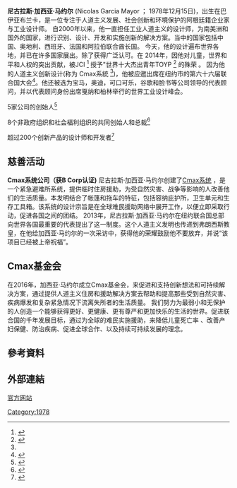 {{Infobox person
|image        =
|image_size   = 
|caption      = 尼古拉·加西亚市长在华盛顿
|birth_date   = {{Birth date and age|mf=yes|1978|12|15}}
|birth_place  = [[巴伊亚布兰卡|巴伊亚布兰卡]], [[阿根廷|阿根廷]]
|occupation   = 企业家，社会创新者，人道主义工业设计师
|title        =
|awards       = 
|alma_mater   = 
|parents      = 
|facebook     = 
|twitter      = 
|website      = {{URL|nicogarciamayor.org}}
}}

{{citecheck|time=2017-03-29T00:52:50+00:00}}
{{autobiography|time=2017-03-29T00:35:16+00:00}}
'''尼古拉斯·加西亚·马约尔''' (Nicolas Garcia Mayor ； 1978年12月15日)，出生在巴伊亚布兰卡，是一位专注于人道主义发展、社会创新和环境保护的阿根廷籍企业家与工业设计师。
自2000年以来，他一直担任工业人道主义的设计师，为南美洲和国外的国家，进行识别、设计、开发和实施创新的解决方案。当中的国家包括中国、奥地利、西班牙、法国和阿拉伯联合酋长国。
今天，他的设计遍布世界各地，并已在许多国家展出。除了获得广泛认可。在
2014年，因他对儿童，世界和平和人权的突出贡献，被JCI <ref name="#1">{{Cite web |url=https://en.wikipedia.org/wiki/Junior_Chamber_International |title=存档副本 |accessdate=2017-03-28 |archive-date=2017-01-18 |archive-url=https://web.archive.org/web/20170118051343/https://en.wikipedia.org/wiki/Junior_Chamber_International |dead-url=no }}</ref> 授予"世界十大杰出青年TOYP <ref>{{Cite web |url=https://en.wikipedia.org/wiki/Ten_Outstanding_Young_Persons_of_the_World_(TOYP) |title=存档副本 |accessdate=2017-03-28 |archive-date=2016-10-12 |archive-url=https://web.archive.org/web/20161012000456/https://en.wikipedia.org/wiki/Ten_Outstanding_Young_Persons_of_the_World_(TOYP) |dead-url=no }}</ref> 的殊荣 。
因为他的人道主义创新设计(称为 Cmax系統 <ref name="#1"/>)，他被应邀出席在纽约市的第六十六届联合国大会<ref>{{Cite web |url=https://en.wikipedia.org/wiki/United_Nations |title=存档副本 |accessdate=2017-03-28 |archive-date=2017-03-26 |archive-url=https://web.archive.org/web/20170326234632/https://en.wikipedia.org/wiki/United_Nations |dead-url=no }}</ref>。他还被选为宝马，奥迪，可口可乐，谷歌和脸书等公司领导的代表顾问，并以代表顾问身份出席戛纳和柏林举行的世界工业设计峰会。

5家公司的创始人<ref>{{Cite web |url=http://www.diariouno.com.ar/mendoza/dejo-lado-los-objetos-lujo-disenar-productos-que-brinden-soluciones-la-gente-20161120-n1286440.html |title=存档副本 |accessdate=2017-03-28 |archive-date=2017-01-09 |archive-url=https://web.archive.org/web/20170109184757/http://www.diariouno.com.ar/mendoza/dejo-lado-los-objetos-lujo-disenar-productos-que-brinden-soluciones-la-gente-20161120-n1286440.html |dead-url=no }}</ref>

8个非政府组织和社会福利组织的共同创始人和总裁<ref>{{Cite web |url=http://www.revistasusana.com/1842580-disenar-para-la-paz |title=存档副本 |accessdate=2017-03-28 |archive-date=2017-01-09 |archive-url=https://web.archive.org/web/20170109220724/http://www.revistasusana.com/1842580-disenar-para-la-paz |dead-url=no }}</ref>

超过200个创新产品的设计师和开发者<ref>{{Cite web |url=https://issuu.com/arestudio2/docs/catalogo_arestudio |title=存档副本 |accessdate=2017-03-28 |archive-date=2017-01-07 |archive-url=https://web.archive.org/web/20170107004738/https://issuu.com/arestudio2/docs/catalogo_arestudio |dead-url=no }}</ref>

==慈善活动==

'''Cmax系统公司（获B Corp认证)'''
尼古拉斯·加西亚·马约尔创建了[http://cmaxfoundation.org/ Cmax系统] {{Wayback|url=http://cmaxfoundation.org/ |date=20170613105122 }}，是一个紧急避难所系统，提供临时住房援助，为受自然灾害、战争等影响的人改善他们的生活质量。本发明结合了帐篷和拖车的特征，包括容纳庇护所，卫生单元和生存工具箱。该系统的设计宗旨是在全球难民援助网络中展开工作，以便立即采取行动，促进各国之间的团结。 
2013年，尼古拉斯·加西亚·马约尔在纽约联合国总部向世界各国最重要的代表提出了这一制度。这个人道主义发明也传递到弗朗西斯教皇，在他给加西亚·马约尔的一次采访中，获得他的荣耀鼓励他不要放弃，并说“该项目已经被上帝祝福”。

==Cmax基金会==
在2016年，加西亚·马约尔成立Cmax基金会，来促进和支持创新想法和可持续解决方案，通过提供人道主义住房和援助解决方案去帮助和提高那些受到自然灾害、疾病爆发和复杂紧急情况下流离失所者的生活质量。
我们努力为最弱小和无保护的人创造一个能够获得更好、更健康、更有尊严和更加快乐的生活的世界。促进联合国的千年发展目标，通过为全球的难民实施援助，来降低儿童死亡率
、改善产妇保健、防治疾病、促进全球合作、以及持续可持续发展的理念。



== 參考資料 ==
<!--- 參見    https://zh.wikipedia.org/wiki/Help:脚注    以獲知如何使用 <ref></ref> 標籤來插入參考資料，它们會自動顯示在下方。 -->
<!-- 參考資料為維基百科中非常重要的一環，請確保您加入的「每一句話」都是出自於某個來源，並請加入該句話後使用<ref>來源</ref>的方式標註來源-->
 {{reflist}}


== 外部連結 ==
<!--- 參見   https://zh.wikipedia.org/wiki/Wikipedia:外部链接#如何链接   以獲知如何使用 [網址 顯示說明] 標籤來插入外部連結 -->
<!-- 請放與主題直接相關的網站，格式為 *[網址 顯示說明]-->
[https://web.archive.org/web/20170617183316/http://nicogarciamayor.com/ 官方网站]


<!--- 分類 --->
[[Category:1978|Category:1978]]